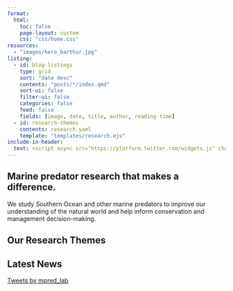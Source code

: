 ```yaml
---
format:
  html:
    toc: false
    page-layout: custom
    css: "css/home.css"
resources:
  - "images/hero_barthur.jpg"
listing:
  - id: blog-listings
    type: grid
    sort: "date desc"
    contents: "posts/*/index.qmd"
    sort-ui: false
    filter-ui: false
    categories: false
    feed: false
    fields: [image, date, title, author, reading-time]
  - id: research-themes
    contents: research.yaml
    template: "templates/research.ejs"
include-in-header:
  text: <script async src="https://platform.twitter.com/widgets.js" charset="utf-8"></script>
---
```


::: {.grid .hero-container style="padding-top: 0;"}
::: {.hero-text .g-start-2 .g-col-10 .g-start-md-2 .g-col-md-8 .g-start-xl-7 .g-col-xl-5}
# Marine predator research that makes a difference.

We study Southern Ocean and other marine predators to improve our understanding of the natural world and help inform conservation and management decision-making.
:::
:::

::: g-col-12
::: {.grid .page-columns .column-page}
## Our Research Themes

::: {#research-themes}
:::

## Latest News

::: {#blog-listings}
:::

<a class="twitter-timeline" data-theme="dark" href="https://twitter.com/mpred_lab?ref_src=twsrc%5Etfw">Tweets by mpred_lab</a> 

:::
:::

